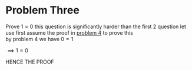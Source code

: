 # Problem Three

Prove $1 = 0$ 
this question is significantly harder than the first 2 question
let use first assume the proof in [problem 4](/problem_4.html) to prove this 
<br>
by problem 4 we have $0 = 1$

$\implies 1 = 0$

HENCE THE PROOF
